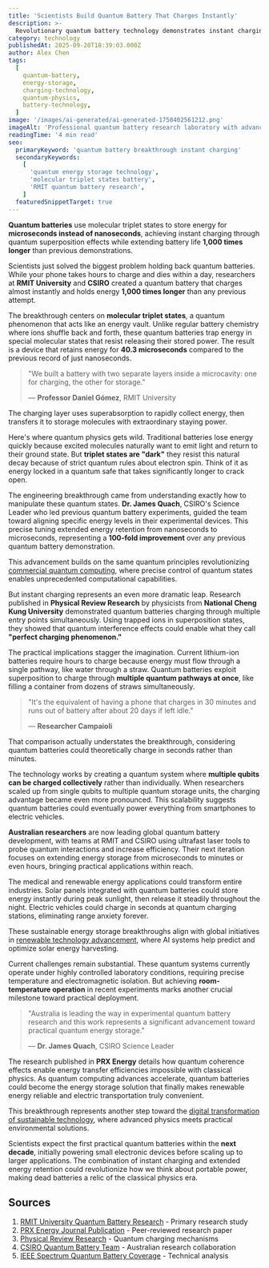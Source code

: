 ```yaml
---
title: 'Scientists Build Quantum Battery That Charges Instantly'
description: >-
  Revolutionary quantum battery technology demonstrates instant charging capabilities and extends energy retention from nanoseconds to microseconds through molecular triplet states, marking a major leap toward practical quantum energy storage.
category: technology
publishedAt: 2025-09-20T18:39:03.000Z
author: Alex Chen
tags:
  [
    quantum-battery,
    energy-storage,
    charging-technology,
    quantum-physics,
    battery-technology,
  ]
image: '/images/ai-generated/ai-generated-1758402561212.png'
imageAlt: 'Professional quantum battery research laboratory with advanced scientific equipment and quantum physics instruments, showcasing breakthrough technology for instant charging and extended energy storage'
readingTime: '4 min read'
seo:
  primaryKeyword: 'quantum battery breakthrough instant charging'
  secondaryKeywords:
    [
      'quantum energy storage technology',
      'molecular triplet states battery',
      'RMIT quantum battery research',
    ]
  featuredSnippetTarget: true
---
```


**Quantum batteries** use molecular triplet states to store energy for **microseconds instead of nanoseconds**, achieving instant charging through quantum superposition effects while extending battery life **1,000 times longer** than previous demonstrations.

Scientists just solved the biggest problem holding back quantum batteries. While your phone takes hours to charge and dies within a day, researchers at **RMIT University** and **CSIRO** created a quantum battery that charges almost instantly and holds energy **1,000 times longer** than any previous attempt.

The breakthrough centers on **molecular triplet states**, a quantum phenomenon that acts like an energy vault. Unlike regular battery chemistry where ions shuffle back and forth, these quantum batteries trap energy in special molecular states that resist releasing their stored power. The result is a device that retains energy for **40.3 microseconds** compared to the previous record of just nanoseconds.

> "We built a battery with two separate layers inside a microcavity: one for charging, the other for storage."
>
> — **Professor Daniel Gómez**, RMIT University

The charging layer uses superabsorption to rapidly collect energy, then transfers it to storage molecules with extraordinary staying power.

Here's where quantum physics gets wild. Traditional batteries lose energy quickly because excited molecules naturally want to emit light and return to their ground state. But **triplet states are "dark"** they resist this natural decay because of strict quantum rules about electron spin. Think of it as energy locked in a quantum safe that takes significantly longer to crack open.

The engineering breakthrough came from understanding exactly how to manipulate these quantum states. **Dr. James Quach**, CSIRO's Science Leader who led previous quantum battery experiments, guided the team toward aligning specific energy levels in their experimental devices. This precise tuning extended energy retention from nanoseconds to microseconds, representing a **100-fold improvement** over any previous quantum battery demonstration.

This advancement builds on the same quantum principles revolutionizing [commercial quantum computing](/technology/quantum-computing-2025-commercial-breakthrough), where precise control of quantum states enables unprecedented computational capabilities.

But instant charging represents an even more dramatic leap. Research published in **Physical Review Research** by physicists from **National Cheng Kung University** demonstrated quantum batteries charging through multiple entry points simultaneously. Using trapped ions in superposition states, they showed that quantum interference effects could enable what they call **"perfect charging phenomenon."**

The practical implications stagger the imagination. Current lithium-ion batteries require hours to charge because energy must flow through a single pathway, like water through a straw. Quantum batteries exploit superposition to charge through **multiple quantum pathways at once**, like filling a container from dozens of straws simultaneously.

> "It's the equivalent of having a phone that charges in 30 minutes and runs out of battery after about 20 days if left idle."
>
> — **Researcher Campaioli**

That comparison actually understates the breakthrough, considering quantum batteries could theoretically charge in seconds rather than minutes.

The technology works by creating a quantum system where **multiple qubits can be charged collectively** rather than individually. When researchers scaled up from single qubits to multiple quantum storage units, the charging advantage became even more pronounced. This scalability suggests quantum batteries could eventually power everything from smartphones to electric vehicles.

**Australian researchers** are now leading global quantum battery development, with teams at RMIT and CSIRO using ultrafast laser tools to probe quantum interactions and increase efficiency. Their next iteration focuses on extending energy storage from microseconds to minutes or even hours, bringing practical applications within reach.

The medical and renewable energy applications could transform entire industries. Solar panels integrated with quantum batteries could store energy instantly during peak sunlight, then release it steadily throughout the night. Electric vehicles could charge in seconds at quantum charging stations, eliminating range anxiety forever.

These sustainable energy storage breakthroughs align with global initiatives in [renewable technology advancement](/technology/ai-solar-storm-prediction-nyuad-breakthrough-45-percent-accuracy), where AI systems help predict and optimize solar energy harvesting.

Current challenges remain substantial. These quantum systems currently operate under highly controlled laboratory conditions, requiring precise temperature and electromagnetic isolation. But achieving **room-temperature operation** in recent experiments marks another crucial milestone toward practical deployment.

> "Australia is leading the way in experimental quantum battery research and this work represents a significant advancement toward practical quantum energy storage."
>
> — **Dr. James Quach**, CSIRO Science Leader

The research published in **PRX Energy** details how quantum coherence effects enable energy transfer efficiencies impossible with classical physics. As quantum computing advances accelerate, quantum batteries could become the energy storage solution that finally makes renewable energy reliable and electric transportation truly convenient.

This breakthrough represents another step toward the [digital transformation of sustainable technology](/culture/fiji-digital-sovereignty-pacific-island-sustainable-technology), where advanced physics meets practical environmental solutions.

Scientists expect the first practical quantum batteries within the **next decade**, initially powering small electronic devices before scaling up to larger applications. The combination of instant charging and extended energy retention could revolutionize how we think about portable power, making dead batteries a relic of the classical physics era.

## Sources

1. [RMIT University Quantum Battery Research](https://www.rmit.edu.au/news/all-news/2025/jul/quantum-battery-device) - Primary research study
2. [PRX Energy Journal Publication](https://journals.aps.org/prxenergy/) - Peer-reviewed research paper
3. [Physical Review Research](https://journals.aps.org/prresearch/) - Quantum charging mechanisms
4. [CSIRO Quantum Battery Team](https://www.csiro.au/) - Australian research collaboration
5. [IEEE Spectrum Quantum Battery Coverage](https://spectrum.ieee.org/quantum-battery-rmit-university) - Technical analysis
